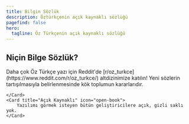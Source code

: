 ```yaml
---
title: Bilgin Sözlük
description: Öztürkçenin açık kaynaklı sözlüğü
pagefind: false
hero:
  tagline: Öz Türkçenin açık kaynaklı sözlüğü
---
```



<Search2 />

## Niçin Bilge Sözlük?

<CardGrid stagger>
	<Card title="Geniş topluluk" icon="pencil">
		Daha çok Öz Türkçe yazı için Reddit'de [r/oz_turkce](https://www.reddit.com/r/oz_turkce/) altdizinimize katılın!
	</Card>
	<Card title="Toplum Destekli" icon="add-document">
		Yeni sözlerin tartışılmasıyla belirlenmesinde kök toplumun kararlarıdır. 

	</Card>
	<Card title="Açık Kaynaklı" icon="open-book">
		Yazılımı görmek isteyen bütün geliştiricilere açık, gizli saklı yok.
	</Card>
</CardGrid> 